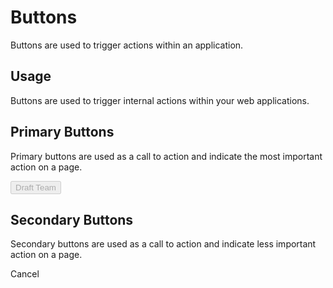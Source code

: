 
<Meta title="Design System|Buttons" component={Button} />

# Buttons

Buttons are used to trigger actions within an application.

## Usage

Buttons are used to trigger internal actions within your web applications.

## Primary Buttons

Primary buttons are used as a call to action and indicate the most important action on a page.

<Preview withToolbar>
  <Story name="primary">
    <Button
      size={select(
        buttonKnob.selectLabel,
        buttonKnob.selectSizes,
        buttonKnob.defaultValue
      )}
      color={select(
        buttonKnob.colorLabel,
        buttonKnob.selectColors,
        buttonKnob.defaultValue
      )}
      status={select(
        buttonKnob.statusLabel,
        buttonKnob.selectStatus,
        buttonKnob.defaultValue
      )}
      disabled={boolean("Disabled", false)}
    >
      Draft Team
    </Button>
  </Story>
</Preview>

## Secondary Buttons

Secondary buttons are used as a call to action and indicate less important action on a page.

<Preview withToolbar>
  <Story name="secondary">
    <SecondaryButton>Cancel</SecondaryButton>
  </Story>
</Preview>
